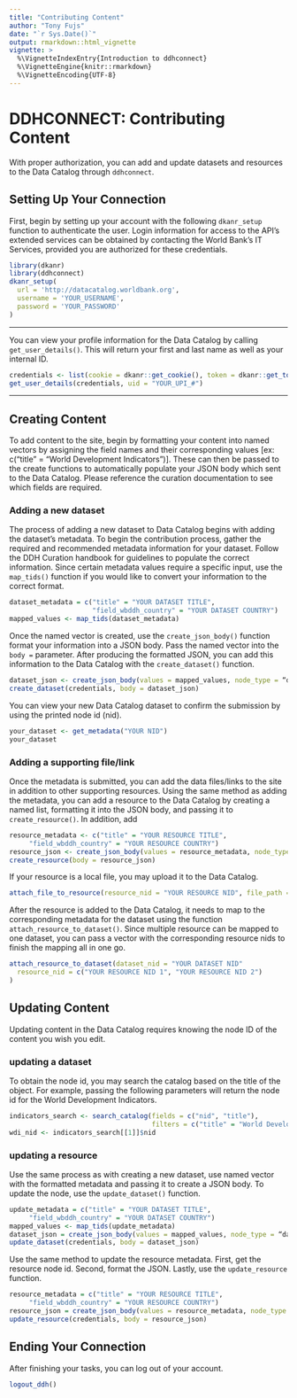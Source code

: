```yaml
---
title: "Contributing Content"
author: "Tony Fujs"
date: "`r Sys.Date()`"
output: rmarkdown::html_vignette
vignette: >
  %\VignetteIndexEntry{Introduction to ddhconnect}
  %\VignetteEngine{knitr::rmarkdown}
  %\VignetteEncoding{UTF-8}
---
```


# DDHCONNECT: Contributing Content
With proper authorization, you can add and update datasets and resources to the Data Catalog through `ddhconnect`.

## Setting Up Your Connection
First, begin by setting up your account with the following `dkanr_setup` function to authenticate the user. Login information for access to the API's extended services can be obtained by contacting the World Bank's IT Services, provided you are authorized for these credentials.
```r
library(dkanr)
library(ddhconnect)
dkanr_setup(
  url = 'http://datacatalog.worldbank.org',
  username = 'YOUR_USERNAME',
  password = 'YOUR_PASSWORD'
)
```

___
You can view your profile information for the Data Catalog by calling `get_user_details()`. This will return your first and last name as well as your internal ID.
```r
credentials <- list(cookie = dkanr::get_cookie(), token = dkanr::get_token())
get_user_details(credentials, uid = "YOUR_UPI_#")
```
___

## Creating Content
To add content to the site, begin by formatting your content into named vectors by assigning the field names and their corresponding values [ex: c(“title” = “World Development Indicators”)]. These can then be passed to the create functions to automatically populate your JSON body which sent to the Data Catalog. Please reference the curation documentation to see which fields are required.

### Adding a new dataset
The process of adding a new dataset to Data Catalog begins with adding the dataset's metadata. To begin the contribution process, gather the required and recommended metadata information for your dataset. Follow the DDH Curation handbook for guidelines to populate the correct information. Since certain metadata values require a specific input, use the `map_tids()` function if you would like to convert your information to the correct format.
```r
dataset_metadata = c("title" = "YOUR DATASET TITLE",
                     "field_wbddh_country" = "YOUR DATASET COUNTRY")
mapped_values <- map_tids(dataset_metadata)
```

Once the named vector is created, use the `create_json_body()` function format your information into a JSON body. Pass the named vector into the `body =` parameter. After producing the formatted JSON, you can add this information to the Data Catalog with the `create_dataset()` function.
```r
dataset_json <- create_json_body(values = mapped_values, node_type = “dataset”)
create_dataset(credentials, body = dataset_json)
```

You can view your new Data Catalog dataset to confirm the submission by using the printed node id (nid).
```r
your_dataset <- get_metadata("YOUR NID")
your_dataset
```

### Adding a supporting file/link
Once the metadata is submitted, you can add the data files/links to the site in addition to other supporting resources. Using the same method as adding the metadata, you can add a resource to the Data Catalog by creating a named list, formatting it into the JSON body, and passing it to `create_resource()`. In addition, add
```r
resource_metadata <- c("title" = "YOUR RESOURCE TITLE",
     "field_wbddh_country" = "YOUR RESOURCE COUNTRY")
resource_json <- create_json_body(values = resource_metadata, node_type = “resource”)
create_resource(body = resource_json)
```

If your resource is a local file, you may upload it to the Data Catalog.
```r
attach_file_to_resource(resource_nid = "YOUR RESOURCE NID", file_path = "YOUR FILE PATH")
```


After the resource is added to the Data Catalog, it needs to map to the corresponding metadata for the dataset using the function `attach_resource_to_dataset()`. Since multiple resource can be mapped to one dataset, you can pass a vector with the corresponding resource nids to finish the mapping all in one go.
```r
attach_resource_to_dataset(dataset_nid = "YOUR DATASET NID"
  resource_nid = c("YOUR RESOURCE NID 1", "YOUR RESOURCE NID 2")
)
```

## Updating Content
Updating content in the Data Catalog requires knowing the node ID of the content you wish you edit.

### updating a dataset
To obtain the node id, you may search the catalog based on the title of the object. For example, passing the following parameters will return the node id for the World Development Indicators.
```r
indicators_search <- search_catalog(fields = c("nid", "title"),
                                    filters = c("title" = "World Development Indicators"))
wdi_nid <- indicators_search[[1]]$nid
```

### updating a resource
Use the same process as with creating a new dataset, use named vector with the formatted metadata and passing it to create a JSON body. To update the node, use the `update_dataset()` function.
```r
update_metadata = c("title" = "YOUR DATASET TITLE",
     "field_wbddh_country" = "YOUR DATASET COUNTRY")
mapped_values <- map_tids(update_metadata)
dataset_json = create_json_body(values = mapped_values, node_type = “dataset”)
update_dataset(credentials, body = dataset_json)
```

Use the same method to update the resource metadata. First, get the resource node id. Second, format the JSON. Lastly, use the `update_resource` function.
```r
resource_metadata = c("title" = "YOUR RESOURCE TITLE",
     "field_wbddh_country" = "YOUR RESOURCE COUNTRY")
resource_json = create_json_body(values = resource_metadata, node_type = “resource”)
update_resource(credentials, body = resource_json)
```

## Ending Your Connection
After finishing your tasks, you can log out of your account.
```r
logout_ddh()
```
